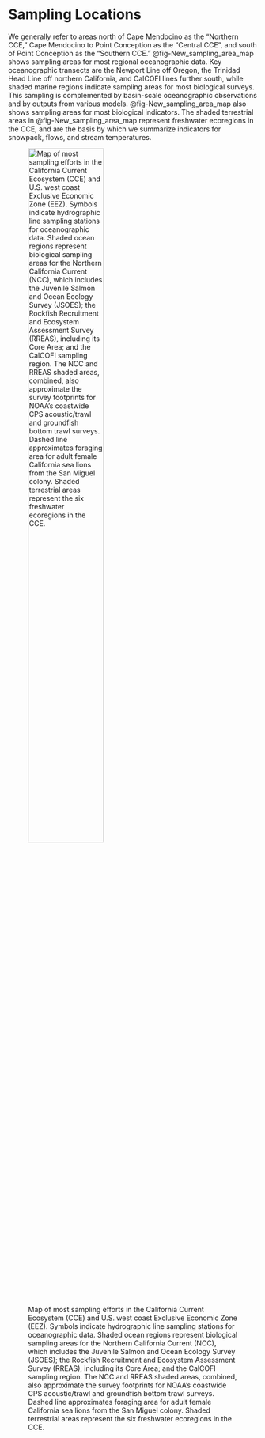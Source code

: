 # Sampling Locations {#sec-jm-sampling-locations .unnumbered}

We generally refer to areas north of Cape Mendocino as the "Northern CCE," Cape Mendocino to Point Conception as the "Central CCE", and south of Point Conception as the "Southern CCE." @fig-New_sampling_area_map shows sampling areas for most regional oceanographic data. Key oceanographic transects are the Newport Line off Oregon, the Trinidad Head Line off northern California, and CalCOFI lines further south, while shaded marine regions indicate sampling areas for most biological surveys. This sampling is complemented by basin-scale oceanographic observations and by outputs from various models. @fig-New_sampling_area_map also shows sampling areas for most biological indicators. The shaded terrestrial areas in @fig-New_sampling_area_map represent freshwater ecoregions in the CCE, and are the basis by which we summarize indicators for snowpack, flows, and stream temperatures.

![Map of most sampling efforts in the California Current Ecosystem (CCE) and U.S. west coast Exclusive Economic Zone (EEZ). Symbols indicate hydrographic line sampling stations for oceanographic data. Shaded ocean regions represent biological sampling areas for the Northern California Current (NCC), which includes the Juvenile Salmon and Ocean Ecology Survey (JSOES); the Rockfish Recruitment and Ecosystem Assessment Survey (RREAS), including its Core Area; and the CalCOFI sampling region. The NCC and RREAS shaded areas, combined, also approximate the survey footprints for NOAA's coastwide CPS acoustic/trawl and groundfish bottom trawl surveys. Dashed line approximates foraging area for adult female California sea lions from the San Miguel colony. Shaded terrestrial areas represent the six freshwater ecoregions in the CCE.](figures/New_sampling_area_map.png){#fig-New_sampling_area_map width=60%}


